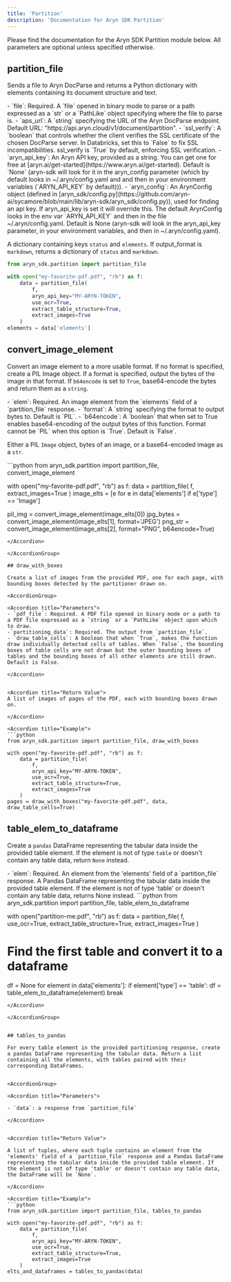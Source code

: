 ```yaml
---
title: 'Partition'
description: 'Documentation for Aryn SDK Partition'
---
```


Please find the documentation for the Aryn SDK Partition module below. All parameters are optional unless specified otherwise.

## partition_file

Sends a file to Aryn DocParse and returns a Python dictionary with elements containing its document structure and text.

<AccordionGroup>

<Accordion title="Parameters">
- `file`: Required. A `file` opened in binary mode to parse or a path expressed as a `str` or a `PathLike` object specifying where the file to parse is.
<PartitionOptions/>
- `aps_url`: A `string` specifying the URL of the Aryn DocParse endpoint. Default URL: "https://api.aryn.cloud/v1/document/partition".
- `ssl_verify`: A `boolean` that controls whether the client verifies the SSL certificate of the chosen DocParse server. In Databricks, set this to `False` to fix SSL incompatibilities. ssl_verify is `True` by default, enforcing SSL verification.
- `aryn_api_key`: An Aryn API key, provided as a string. You can get one for free at [aryn.ai/get-started](https://www.aryn.ai/get-started). Default is `None` (aryn-sdk will look for it in the aryn_config parameter (which by default looks in ~/.aryn/config.yaml and and then in your environment variables (`ARYN_API_KEY` by default))).
- `aryn_config`: An ArynConfig object (defined in [aryn_sdk/config.py](https://github.com/aryn-ai/sycamore/blob/main/lib/aryn-sdk/aryn_sdk/config.py)), used for finding an api key. If aryn_api_key is set it will override this. The default ArynConfig looks in the env var `ARYN_API_KEY` and then in the file ~/.aryn/config.yaml. Default is None (aryn-sdk will look in the aryn_api_key parameter, in your environment variables, and then in ~/.aryn/config.yaml).
</Accordion>


<Accordion title="Return Value">

A dictionary containing keys `status` and `elements`. If output_format is `markdown`, returns a dictionary of `status` and `markdown`.
</Accordion>

<Accordion title="Example">

```python
from aryn_sdk.partition import partition_file

with open("my-favorite-pdf.pdf", "rb") as f:
    data = partition_file(
        f,
        aryn_api_key="MY-ARYN-TOKEN",
        use_ocr=True,
        extract_table_structure=True,
        extract_images=True
    )
elements = data['elements']
```
</Accordion>

</AccordionGroup>

## convert_image_element

Convert an image element to a more usable format. If no format is specified, create a PIL Image object. If a format is specified, output the bytes of the image in that format. If `b64encode` is set to `True`, base64-encode the bytes and return them as a `string`.

<AccordionGroup>

<Accordion title="Parameters">
- `elem`: Required. An image element from the `elements` field of a `partition_file` response.
- `format`: A `string` specifying the format to output bytes to. Default is `PIL`.
- `b64encode`: A `boolean` that when set to True enables base64-encoding of the output bytes of this function. Format cannot be `PIL` when this option is `True`. Default is `False`.

</Accordion>


<Accordion title="Return Value">

Either a PIL `Image` object, bytes of an image, or a base64-encoded image as a `str`.

</Accordion>

<Accordion title="Example">
```python
from aryn_sdk.partition import partition_file, convert_image_element

with open("my-favorite-pdf.pdf", "rb") as f:
    data = partition_file(
        f,
        extract_images=True
    )
image_elts = [e for e in data['elements'] if e['type'] == 'Image']

pil_img = convert_image_element(image_elts[0])
jpg_bytes = convert_image_element(image_elts[1], format='JPEG')
png_str = convert_image_element(image_elts[2], format="PNG", b64encode=True)
```
</Accordion>

</AccordionGroup>

## draw_with_boxes

Create a list of images from the provided PDF, one for each page, with bounding boxes detected by the partitioner drawn on.

<AccordionGroup>

<Accordion title="Parameters">
- `pdf_file`: Required. A PDF file opened in binary mode or a path to a PDF file expressed as a `string` or a `PathLike` object upon which to draw.
-`partitioning_data`: Required. The output from `partition_file`.
- `draw_table_cells`: A boolean that when `True`, makes the function draw individually detected cells of tables. When `False`, the bounding boxes of table cells are not drawn but the outer bounding boxes of tables and the bounding boxes of all other elements are still drawn. Default is False.

</Accordion>


<Accordion title="Return Value">
A list of images of pages of the PDF, each with bounding boxes drawn on.

</Accordion>

<Accordion title="Example">
```python
from aryn_sdk.partition import partition_file, draw_with_boxes

with open("my-favorite-pdf.pdf", "rb") as f:
    data = partition_file(
        f,
        aryn_api_key="MY-ARYN-TOKEN",
        use_ocr=True,
        extract_table_structure=True,
        extract_images=True
    )
pages = draw_with_boxes("my-favorite-pdf.pdf", data, draw_table_cells=True)
```
</Accordion>

</AccordionGroup>

## table_elem_to_dataframe

Create a `pandas` DataFrame representing the tabular data inside the provided table element. If the element is not of type `table` or doesn't contain any table data, return `None` instead.

<AccordionGroup>

<Accordion title="Parameters">
- `elem`: Required. An element from the 'elements' field of a `partition_file` response.

</Accordion>


<Accordion title="Return Value">
A Pandas DataFrame representing the tabular data inside the provided table element. If the element is not of type 'table' or doesn't contain any table data, returns None instead.

</Accordion>

<Accordion title="Example">
```python
from aryn_sdk.partition import partition_file, table_elem_to_dataframe

with open("partition-me.pdf", "rb") as f:
    data = partition_file(
        f,
        use_ocr=True,
        extract_table_structure=True,
        extract_images=True
    )

# Find the first table and convert it to a dataframe
df = None
for element in data['elements']:
    if element['type'] == 'table':
        df = table_elem_to_dataframe(element)
        break
```
</Accordion>

</AccordionGroup>


## tables_to_pandas

For every table element in the provided partitioning response, create a pandas DataFrame representing the tabular data. Return a list containing all the elements, with tables paired with their corresponding DataFrames.


<AccordionGroup>

<Accordion title="Parameters">

- `data`: a response from `partition_file`

</Accordion>


<Accordion title="Return Value">

A list of tuples, where each tuple contains an element from the 'elements' field of a `partition_file` response and a Pandas DataFrame representing the tabular data inside the provided table element. If the element is not of type 'table' or doesn't contain any table data, the DataFrame will be `None`.

</Accordion>

<Accordion title="Example">
```python
from aryn_sdk.partition import partition_file, tables_to_pandas

with open("my-favorite-pdf.pdf", "rb") as f:
    data = partition_file(
        f,
        aryn_api_key="MY-ARYN-TOKEN",
        use_ocr=True,
        extract_table_structure=True,
        extract_images=True
    )
elts_and_dataframes = tables_to_pandas(data)
```
</Accordion>

</AccordionGroup>